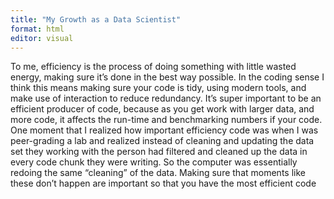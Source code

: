 ```yaml
---
title: "My Growth as a Data Scientist"
format: html
editor: visual
---
```



To me, efficiency is the process of doing something with little wasted energy, making sure it’s done in the best way possible. In the coding sense I think this means making sure your code is tidy, using modern tools, and make use of interaction to reduce redundancy. It’s super important to be an efficient producer of code, because as you get work with larger data, and more code, it affects the run-time and benchmarking numbers if your code. One moment that I realized how important efficiency code was when I was peer-grading a lab and realized instead of cleaning and updating the data set they working with the person had filtered and cleaned up the data in every code chunk they were writing. So the computer was essentially redoing the same “cleaning” of the data. Making sure that moments like these don’t happen are important so that you have the most efficient code
